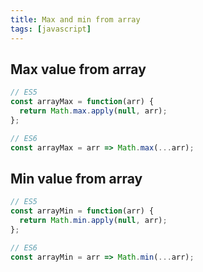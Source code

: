 ```yaml
---
title: Max and min from array
tags: [javascript]
---
```


## Max value from array

```js
// ES5
const arrayMax = function(arr) {
  return Math.max.apply(null, arr);
};

// ES6
const arrayMax = arr => Math.max(...arr);
```

## Min value from array

```js
// ES5
const arrayMin = function(arr) {
  return Math.min.apply(null, arr);
};

// ES6
const arrayMin = arr => Math.min(...arr);
```

